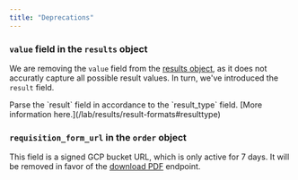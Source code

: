```yaml
---
title: "Deprecations"
---
```


### `value` field in the `results` object

We are removing the `value` field from the [results object](/api-reference/results/get-results), as it does not accuratly capture all possible result values. In turn, we've introduced the `result` field.

<Card title="Recommended Action">
Parse the `result` field in accordance to the `result_type` field. [More information here.](/lab/results/result-formats#resulttype)
</Card>


### `requisition_form_url` in the `order` object

This field is a signed GCP bucket URL, which is only active for 7 days. It will be removed in favor of the [download PDF](/api-reference/lab-testing/requisition-pdf) endpoint.